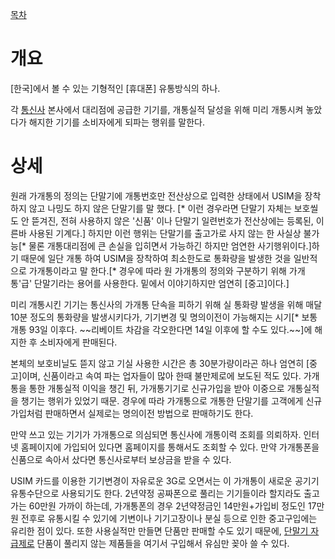 [[목차]]
= 개요 =
[한국]에서 볼 수 있는 기형적인 [휴대폰] 유통방식의 하나.

각 [[통신사]] 본사에서 대리점에 공급한 기기를, 개통실적 달성을 위해 미리 개통시켜 놓았다가 해지한 기기를 소비자에게 되파는 행위를 말한다.

= 상세 =
원래 가개통의 정의는 단말기에 개통번호만 전산상으로 입력한 상태에서 USIM을 장착하지 않고 나밍도 하지 않은 단말기를 말 했다. [* 이런 경우라면 단말기 자체는 보호씰도 안 뜯겨진, 전혀 사용하지 않은 '신품' 이나 단말기 일련번호가 전산상에는 등록된, 이른바 사용된 기계다.] 하지만 이런 행위는 단말기를 출고가로 사지 않는 한 사실상 불가능[* 물론 개통대리점에 큰 손실을 입히면서 가능하긴 하지만 엄연한 사기행위이다.]하기 때문에 일단 개통 하여 USIM을 장착하여 최소한도로 통화량을 발생한 것을 일반적으로 가개통이라고 말 한다.[* 경우에 따라 원 가개통의 정의와 구분하기 위해 가개통'급' 단말기라는 용어를 사용한다. 밑에서 이야기하지만 엄연히 [중고]이다.]

미리 개통시킨 기기는 통신사의 가개통 단속을 피하기 위해 실 통화량 발생을 위해 매달 10분 정도의 통화량을 발생시키다가, 기기변경 및 명의이전이 가능해지는 시기[* 보통 개통 93일 이후다. ~~리베이트 차감을 각오한다면 14일 이후에 할 수도 있다.~~]에 해지한 후 소비자에게 판매된다.

본체의 보호비닐도 뜯지 않고 기실 사용한 시간은 총 30분가량이라곤 하나 엄연히 [중고]이며, 신품이라고 속여 파는 업자들이 많아 한때 불만제로에 보도된 적도 있다. 가개통을 통한 개통실적 이익을 챙긴 뒤, 가개통기기로 신규가입을 받아 이중으로 개통실적을 챙기는 행위가 있었기 때문. 경우에 따라 가개통으로 개통한 단말기를 고객에게 신규가입처럼 판매하면서 실제로는 명의이전 방법으로 판매하기도 한다.

만약 쓰고 있는 기기가 가개통으로 의심되면 통신사에 개통이력 조회를 의뢰하자. 인터넷 홈페이지에 가입되어 있다면 홈페이지를 통해서도 조회할 수 있다. 만약 가개통폰을 신품으로 속아서 샀다면 통신사로부터 보상금을 받을 수 있다.

USIM 카드를 이용한 기기변경이 자유로운 3G로 오면서는 이 가개통이 새로운 공기기 유통수단으로 사용되기도 한다. 2년약정 공짜폰으로 풀리는 기기들이라 할지라도 출고가는 60만원 가까이 하는데, 가개통폰의 경우 2년약정금인 14만원+가입비 정도인 17만원 전후로 유통시킬 수 있기에 기변이나 기기고장이나 분실 등으로 인한 중고구입에는 유리한 점이 있다. 또한 사용실적만 만들면 단품만 판매할 수도 있기 때문에, [[단말기 자급제]]로 단품이 풀리지 않는 제품들을 여기서 구입해서 유심만 꽂아 쓸 수 있다.
